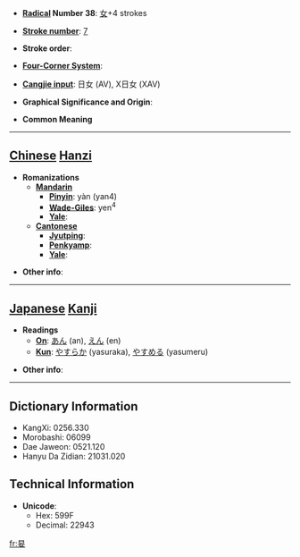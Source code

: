 * '''[[Wiktionary:Chinese radical index| Radical]] Number 38''': [[Wiktionary:Chinese radical index 女|女]]+4 strokes

* '''[[Wiktionary:Chinese total strokes index|Stroke number]]''': [[Wiktionary:Chinese total strokes index 7|7]]

* '''Stroke order''': 

* '''[[Wiktionary:Chinese four corner index|Four-Corner System]]''': 

* '''[[Wiktionary:Chinese Cangjie index|Cangjie input]]''': 日女 (AV), X日女 (XAV)

* '''Graphical Significance and Origin''': 

* '''Common Meaning'''

----

== [[Chinese]] [[Hanzi]] ==

* '''Romanizations'''
** '''[[Mandarin]]'''
*** '''[[Pinyin]]''': yàn (yan4)
*** '''[[Wade-Giles]]''': yen<sup>4</sup>
*** '''[[Yale]]''': 
** '''[[Cantonese]]'''
*** '''[[Jyutping]]''':
*** '''[[Penkyamp]]''': 
*** '''[[Yale]]''': 

* '''Other info''': 

----

== [[Japanese]] [[Kanji]] ==

* '''Readings'''
** '''[[On]]''': [[あん]] (an), [[えん]] (en)
** '''[[Kun]]''': [[やすらか]] (yasuraka), [[やすめる]] (yasumeru)

* '''Other info''':  

----

== Dictionary Information ==

* KangXi: 0256.330
* Morobashi: 06099
* Dae Jaweon: 0521.120
* Hanyu Da Zidian: 21031.020

== Technical Information ==

* '''Unicode''':
** Hex: 599F
** Decimal: 22943

[[fr:妟]]